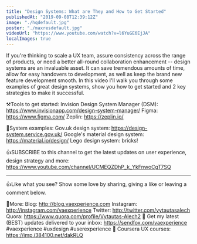 ```yaml
---
title: "Design Systems: What are They and How to Get Started"
publishedAt: "2019-09-08T12:39:12Z"
image: "./hqdefault.jpg"
poster: "./maxresdefault.jpg"
videoUrl: "https://www.youtube.com/watch?v=l6YuGE6EjJA"
localImages: true
---
```


If you're thinking to scale a UX team, assure consistency across the range of products, or need a better all-round collaboration enhancement -- design systems are an invaluable asset. It can save tremendous amounts of time, allow for easy handovers to development, as well as keep the brand new feature development smooth. In this video I'll walk you through some examples of great design systems, show you how to get started and 2 key strategies to make it successful.

⚒️Tools to get started:
Invision Design System Manager (DSM): https://www.invisionapp.com/design-system-manager/
Figma: https://www.figma.com/
Zeplin: https://zeplin.io/

🔄System examples:
Gov.uk design system: https://design-system.service.gov.uk/
Google's material design system: https://material.io/design/
Lego design system: bricks!

👍SUBSCRIBE to this channel to get the latest updates on user experience, design strategy and more: https://www.youtube.com/channel/UCMEQZDhP_k_YkFnwoCgT7SQ

---

👍Like what you see? Show some love by sharing, giving a like or leaving a comment below.

👨More:
Blog: http://blog.vaexperience.com
Instagram: http://instagram.com/vaexperience
Twitter: http://twitter.com/vytautasalech
Quora: https://www.quora.com/profile/Vytautas-Alech2 📩 Get my latest (BEST) updates delivered to your inbox: https://sendfox.com/vaexperience
#vaexperience #uxdesign #userexperience 🎒 Coursera UX courses: https://imp.i384100.net/dakRLQ
